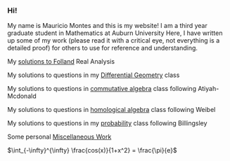=== Hi! ===

My name is Mauricio Montes and this is my website!
I am a third year graduate student in Mathematics at Auburn University
Here, I have written up some of my work (please read it with a critical eye, not everything is a detailed proof) for others to use for reference and understanding.

My [[solutions to Folland]]  Real Analysis

My solutions to questions in my [[Differential Geometry]] class

My solutions to questions in [[commutative algebra]] class following Atiyah-Mcdonald

My solutions to questions in [[homological algebra]] class following Weibel

My solutions to questions in my [[probability]] class following Billingsley

Some personal [[Miscellaneous Work]]

$\int_{-\infty}^{\infty} \frac{cos(x)}{1+x^2} = \frac{\pi}{e}$
